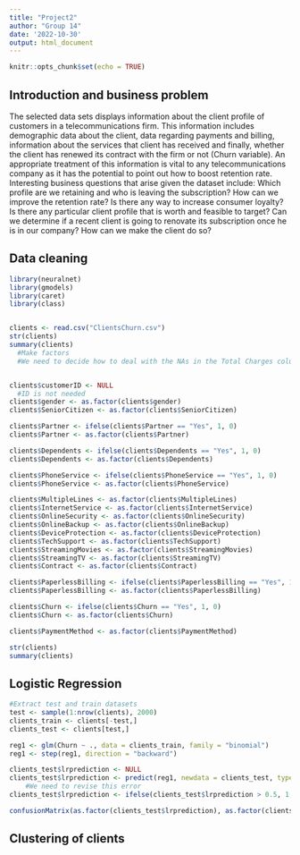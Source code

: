 ```yaml
---
title: "Project2"
author: "Group 14"
date: '2022-10-30'
output: html_document
---
```


```r
knitr::opts_chunk$set(echo = TRUE)
```
## Introduction and business problem

  The selected data sets displays information about the client profile of customers in a telecommunications firm. This information includes demographic data about the client, data regarding payments and billing, information about the services that client has received and finally, whether the client has renewed its contract with the firm or not (Churn variable). An appropriate treatment of this information is vital to any telecommunications company as it has the potential to point out how to boost retention rate. Interesting business questions that arise given the dataset include: Which profile are we retaining and who is leaving the subscription? How can we improve the retention rate? Is there any way to increase consumer loyalty? Is there any particular client profile that is worth and feasible to target?  Can we determine if a recent client is going to renovate its subscription once he is in our company? How can we make the client do so?

## Data cleaning

```r
library(neuralnet)
library(gmodels)
library(caret)
library(class)


clients <- read.csv("ClientsChurn.csv")
str(clients)
summary(clients)
  #Make factors
  #We need to decide how to deal with the NAs in the Total Charges column


clients$customerID <- NULL
  #ID is not needed
clients$gender <- as.factor(clients$gender)
clients$SeniorCitizen <- as.factor(clients$SeniorCitizen)

clients$Partner <- ifelse(clients$Partner == "Yes", 1, 0)
clients$Partner <- as.factor(clients$Partner)

clients$Dependents <- ifelse(clients$Dependents == "Yes", 1, 0)
clients$Dependents <- as.factor(clients$Dependents)

clients$PhoneService <- ifelse(clients$PhoneService == "Yes", 1, 0)
clients$PhoneService <- as.factor(clients$PhoneService)

clients$MultipleLines <- as.factor(clients$MultipleLines)
clients$InternetService <- as.factor(clients$InternetService)
clients$OnlineSecurity <- as.factor(clients$OnlineSecurity)
clients$OnlineBackup <- as.factor(clients$OnlineBackup)
clients$DeviceProtection <- as.factor(clients$DeviceProtection)
clients$TechSupport <- as.factor(clients$TechSupport)
clients$StreamingMovies <- as.factor(clients$StreamingMovies)
clients$StreamingTV <- as.factor(clients$StreamingTV)
clients$Contract <- as.factor(clients$Contract)

clients$PaperlessBilling <- ifelse(clients$PaperlessBilling == "Yes", 1, 0)
clients$PaperlessBilling <- as.factor(clients$PaperlessBilling)

clients$Churn <- ifelse(clients$Churn == "Yes", 1, 0)
clients$Churn <- as.factor(clients$Churn)

clients$PaymentMethod <- as.factor(clients$PaymentMethod)

str(clients)
summary(clients)
```

## Logistic Regression

```r
#Extract test and train datasets
test <- sample(1:nrow(clients), 2000)
clients_train <- clients[-test,]
clients_test <- clients[test,]

reg1 <- glm(Churn ~ ., data = clients_train, family = "binomial")
reg1 <- step(reg1, direction = "backward")

clients_test$lrprediction <- NULL
clients_test$lrprediction <- predict(reg1, newdata = clients_test, type = "response") 
    #We need to revise this error
clients_test$lrprediction <- ifelse(clients_test$lrprediction > 0.5, 1, 0)

confusionMatrix(as.factor(clients_test$lrprediction), as.factor(clients_test$Churn), positive = "1")
```
## Clustering of clients

```r

```

